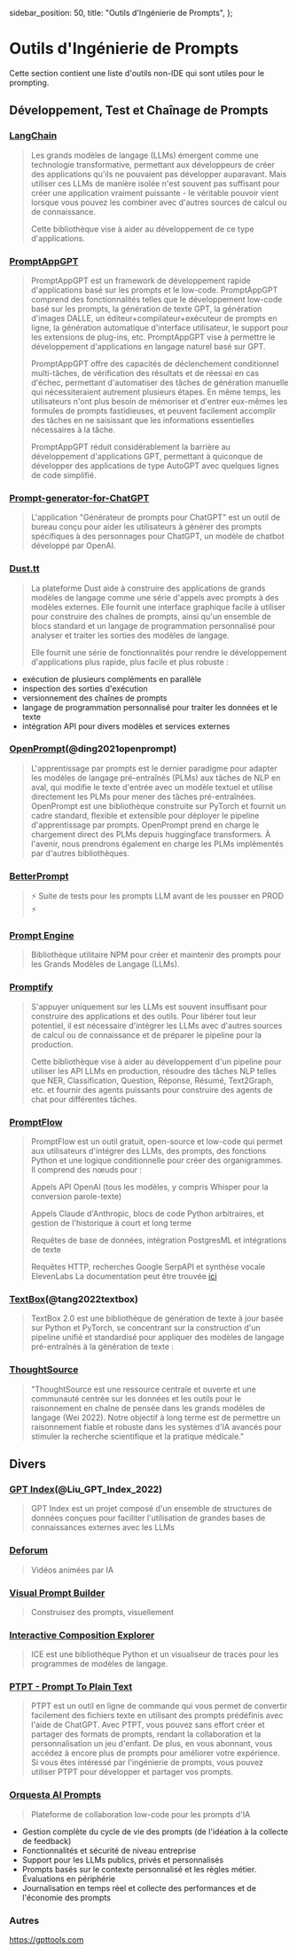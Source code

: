   sidebar_position: 50,
  title: "Outils d'Ingénierie de Prompts",
};

# Outils d'Ingénierie de Prompts

Cette section contient une liste d'outils non-IDE qui sont utiles pour le prompting.

## Développement, Test et Chaînage de Prompts

### [LangChain](https://github.com/hwchase17/langchain/)

> Les grands modèles de langage (LLMs) émergent comme une technologie transformative, permettant aux développeurs de créer des applications qu'ils ne pouvaient pas développer auparavant. Mais utiliser ces LLMs de manière isolée n'est souvent pas suffisant pour créer une application vraiment puissante - le véritable pouvoir vient lorsque vous pouvez les combiner avec d'autres sources de calcul ou de connaissance.
>
> Cette bibliothèque vise à aider au développement de ce type d'applications.

### [PromptAppGPT](https://github.com/mleoking/PromptAppGPT)

> PromptAppGPT est un framework de développement rapide d'applications basé sur les prompts et le low-code. PromptAppGPT comprend des fonctionnalités telles que le développement low-code basé sur les prompts, la génération de texte GPT, la génération d'images DALLE, un éditeur+compilateur+exécuteur de prompts en ligne, la génération automatique d'interface utilisateur, le support pour les extensions de plug-ins, etc. PromptAppGPT vise à permettre le développement d'applications en langage naturel basé sur GPT.
>
> PromptAppGPT offre des capacités de déclenchement conditionnel multi-tâches, de vérification des résultats et de réessai en cas d'échec, permettant d'automatiser des tâches de génération manuelle qui nécessiteraient autrement plusieurs étapes. En même temps, les utilisateurs n'ont plus besoin de mémoriser et d'entrer eux-mêmes les formules de prompts fastidieuses, et peuvent facilement accomplir des tâches en ne saisissant que les informations essentielles nécessaires à la tâche.
>
> PromptAppGPT réduit considérablement la barrière au développement d'applications GPT, permettant à quiconque de développer des applications de type AutoGPT avec quelques lignes de code simplifié.

### [Prompt-generator-for-ChatGPT](https://github.com/rubend18/Prompt-generator-for-ChatGPT)

> L'application "Générateur de prompts pour ChatGPT" est un outil de bureau conçu pour aider les utilisateurs à générer des prompts spécifiques à des personnages pour ChatGPT, un modèle de chatbot développé par OpenAI.

### [Dust.tt](https://dust.tt)

> La plateforme Dust aide à construire des applications de grands modèles de langage comme une série d'appels avec prompts à des modèles externes. Elle fournit une interface graphique facile à utiliser pour construire des chaînes de prompts, ainsi qu'un ensemble de blocs standard et un langage de programmation personnalisé pour analyser et traiter les sorties des modèles de langage.
>
> Elle fournit une série de fonctionnalités pour rendre le développement d'applications plus rapide, plus facile et plus robuste :

- exécution de plusieurs compléments en parallèle
- inspection des sorties d'exécution
- versionnement des chaînes de prompts
- langage de programmation personnalisé pour traiter les données et le texte
- intégration API pour divers modèles et services externes

### [OpenPrompt](https://thunlp.github.io/OpenPrompt/)(@ding2021openprompt)

> L'apprentissage par prompts est le dernier paradigme pour adapter les modèles de langage pré-entraînés (PLMs) aux tâches de NLP en aval, qui modifie le texte d'entrée avec un modèle textuel et utilise directement les PLMs pour mener des tâches pré-entraînées. OpenPrompt est une bibliothèque construite sur PyTorch et fournit un cadre standard, flexible et extensible pour déployer le pipeline d'apprentissage par prompts. OpenPrompt prend en charge le chargement direct des PLMs depuis huggingface transformers. À l'avenir, nous prendrons également en charge les PLMs implémentés par d'autres bibliothèques.

### [BetterPrompt](https://github.com/stjordanis/betterprompt)

> ⚡ Suite de tests pour les prompts LLM avant de les pousser en PROD ⚡

### [Prompt Engine](https://github.com/microsoft/prompt-engine)

> Bibliothèque utilitaire NPM pour créer et maintenir des prompts pour les Grands Modèles de Langage (LLMs).

### [Promptify](https://github.com/promptslab/Promptify)

> S'appuyer uniquement sur les LLMs est souvent insuffisant pour construire des applications et des outils. Pour libérer tout leur potentiel, il est nécessaire d'intégrer les LLMs avec d'autres sources de calcul ou de connaissance et de préparer le pipeline pour la production.
>
> Cette bibliothèque vise à aider au développement d'un pipeline pour utiliser les API LLMs en production, résoudre des tâches NLP telles que NER, Classification, Question, Réponse, Résumé, Text2Graph, etc. et fournir des agents puissants pour construire des agents de chat pour différentes tâches.

### [PromptFlow](https://github.com/InsuranceToolkits/promptflow)

> PromptFlow est un outil gratuit, open-source et low-code qui permet aux utilisateurs d'intégrer des LLMs, des prompts, des fonctions Python et une logique conditionnelle pour créer des organigrammes. Il comprend des nœuds pour :
>
> Appels API OpenAI (tous les modèles, y compris Whisper pour la conversion parole-texte)
>
> Appels Claude d'Anthropic, blocs de code Python arbitraires, et gestion de l'historique à court et long terme
>
> Requêtes de base de données, intégration PostgresML et intégrations de texte
>
> Requêtes HTTP, recherches Google SerpAPI et synthèse vocale ElevenLabs
> La documentation peut être trouvée [ici](https://www.promptflow.org/en/latest/index.html)

### [TextBox](https://github.com/RUCAIBox/TextBox)(@tang2022textbox)

> TextBox 2.0 est une bibliothèque de génération de texte à jour basée sur Python et PyTorch, se concentrant sur la construction d'un pipeline unifié et standardisé pour appliquer des modèles de langage pré-entraînés à la génération de texte :

### [ThoughtSource](https://github.com/OpenBioLink/ThoughtSource)

> "ThoughtSource est une ressource centrale et ouverte et une communauté centrée sur les données et les outils pour le raisonnement en chaîne de pensée dans les grands modèles de langage (Wei 2022). Notre objectif à long terme est de permettre un raisonnement fiable et robuste dans les systèmes d'IA avancés pour stimuler la recherche scientifique et la pratique médicale."

## Divers

### [GPT Index](https://gpt-index.readthedocs.io/en/latest/)(@Liu_GPT_Index_2022)

> GPT Index est un projet composé d'un ensemble de structures de données conçues pour faciliter l'utilisation de grandes bases de connaissances externes avec les LLMs

### [Deforum](https://github.com/HelixNGC7293/DeforumStableDiffusionLocal)

> Vidéos animées par IA

### [Visual Prompt Builder](https://tools.saxifrage.xyz/prompt)

> Construisez des prompts, visuellement

### [Interactive Composition Explorer](https://github.com/oughtinc/ice)

> ICE est une bibliothèque Python et un visualiseur de traces pour les programmes de modèles de langage.

### [PTPT - Prompt To Plain Text](https://github.com/LeslieLeung/PTPT)

> PTPT est un outil en ligne de commande qui vous permet de convertir facilement des fichiers texte en utilisant des prompts prédéfinis avec l'aide de ChatGPT. Avec PTPT, vous pouvez sans effort créer et partager des formats de prompts, rendant la collaboration et la personnalisation un jeu d'enfant. De plus, en vous abonnant, vous accédez à encore plus de prompts pour améliorer votre expérience. Si vous êtes intéressé par l'ingénierie de prompts, vous pouvez utiliser PTPT pour développer et partager vos prompts.

### [Orquesta AI Prompts](https://orquesta.cloud/platform/ai-llm-prompts)

> Plateforme de collaboration low-code pour les prompts d'IA

- Gestion complète du cycle de vie des prompts (de l'idéation à la collecte de feedback)
- Fonctionnalités et sécurité de niveau entreprise
- Support pour les LLMs publics, privés et personnalisés
- Prompts basés sur le contexte personnalisé et les règles métier. Évaluations en périphérie
- Journalisation en temps réel et collecte des performances et de l'économie des prompts

### Autres

https://gpttools.com
